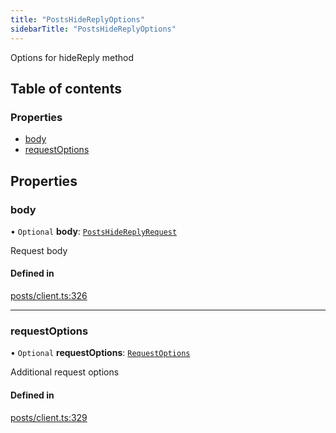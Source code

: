 ```yaml
---
title: "PostsHideReplyOptions"
sidebarTitle: "PostsHideReplyOptions"
---
```


Options for hideReply method

## Table of contents

### Properties

- [body](/xdks/typescript/reference/interfaces/PostsHideReplyOptions#body)
- [requestOptions](/xdks/typescript/reference/interfaces/PostsHideReplyOptions#requestoptions)

## Properties

### body

• `Optional` **body**: [`PostsHideReplyRequest`](/xdks/typescript/reference/interfaces/PostsHideReplyRequest)

Request body

#### Defined in

[posts/client.ts:326](https://github.com/xdevplatform/xdk/blob/298ca9350d035e40e7c8ee0753c50052819a41e2/xdk/typescript/src/posts/client.ts#L326)

___

### requestOptions

• `Optional` **requestOptions**: [`RequestOptions`](/xdks/typescript/reference/interfaces/RequestOptions)

Additional request options

#### Defined in

[posts/client.ts:329](https://github.com/xdevplatform/xdk/blob/298ca9350d035e40e7c8ee0753c50052819a41e2/xdk/typescript/src/posts/client.ts#L329)
